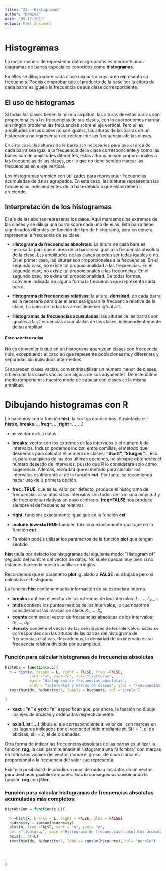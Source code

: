 ```yaml
---
title: "22.- Histogramas"
author: "Daniel"
date: "05-12-2019"
output: html_document
---
```


# Histogramas

La mejor manera de representar datos agrupados es mediante unos diagramas de barras especiales conocidos como **histogramas**.

En ellos se dibuja sobre cada clase una barra cuya área representa su frecuencia. Podéis comprobar que el producto de la base por la altura de cada barra es igual a la frecuencia de sus clase correspondiente.

## El uso de histogramas 

Si todas las clases tienen la misma amplitud, las alturas de estas barras son propocionales a las frecuencias de sus clases, con lo cual podemos marcar sin ningún problema las frecuencias sobre el eje vertical. Pero si las amplitudes de las clases no son iguales, las alturas de las barras en un histograma no representan correctamente las frecuencias de las clases.

En este caso, las alturas de la barra son necesarias para que el área de cada barra sea igual a la frecuencia de la clase correspondiente y como las bases son de amplitudes diferentes, estas alturas no son proporcionales a las frecuencias de las clases, por lo que no tiene sentido marcar las frecuencias en el eje vertical.

Los histogramas también son utilizados para representar frecuencias acumuladas de datos agrupados. En este caso, las alaturas representan las frecuencias independientes de la base debido a que estas deben ir creciendo.

## Interpretación de los histogramas

El eje de las abcisas representa los datos. Aquí marcamos los extremos de las clases y se dibuja una barra sobre cada una de ellas. Esta barra tiene significados diferntes en función del tipo de histograma, pero en general representa la frecuencia de su clase.

* **Histograma de frecuencias absolutas:** La altura de cada bara es necesaria para que el área de la barra sea igual a la frecuencia absoluta de la clase. Las amplitudes de las clases pueden ser todas iguales o no. En el primer caso, las alturas son proporcionales a la frecuencias. En el segundo caso, no existe tal proporcionalidad a las frecuencias. En el segundo caso, no existe tal proporcionales a las frecuencias. En el segundo caso, no existe tal proporcionalidad. De todas formas, conviene indicada de alguna forma la frecuencia que representa cada barra.

* **Histograma de frecuencias relativas:** la altura, **densidad**, de cada barra es la necesaria para que el área sea igual a la frecuencia relativa de la clase, La suma de todas las areas debe ser igfual a 1.

* **Histogramas de frecuencias acumuladas:** las alturas de las barras son iguales a las frecuencias acumuladas de las clases, independientemente de su amplitud.

#### Frecuencias nulas

No es conveniente que en un histograma aparezcan clases con frecuencia nula, exceptuando el caso en que represente poblaciones muy diferentes y separadas sin individuos intermedios.

Si aparecen clases vacías, convendría utilizar un número menor de clases, o bien unir las clases vacías con alguna de sus adyacentes. De este último modo romperiamos nuestro modo de trabajar con clases de la misma amplitud.

# Dibujando histogramas con R

Lo hacemos con la función **hist**, la cual ya conocemos. Su sintaxis es:
**hist(x, breaks..., freq=..., right=...,...)**

* **x**: vector de los datos.
* **breaks**: vector con los extremos de los intervalos o el numero *k* de intervalos. Incluso podemos indicar, entre comillas, el método que deseemos para calcular el número de clases: **"Scott", "Sturges"**... Eso si, para cualquiera de las dos últimas opciones, no siempre obtendréis el número deseado de intervalos, puesto que R lo considerará solo como sugerencia. Además, recordad que el método para calcular los intervalos es diferente al de la función **cut**. Por tanto, se recomienda hacer uso de la primera opción.

* **frec=TRUE**, que es su valor por defecto, produce el histograma de frecuencias absolutas si los intervalos son todos de la misma amplitud y de frecuencias relativas en caso contrario. **freq=FALSE** nos produce siempre el de frecuencias relativas.

* **right**, funciona exactamente igual que en la función **cut**.

* **include.lowest=TRUE** también funciona exactamente igual que en la función **cut**.

* También podéis utilizar los parámetros de la función **plot** que tengan sentido.

**hist** titula por defecto los histogramas del siguiente modo: "Histogram of" seguido del nombre del vector de datos. No suele quedar muy bien si no estamos haciendo nuestro análisis en inglés.

Recordemos que el parámetro **plot** igualado a **FALSE** no dibujaba pero si calculaba el histograma.

La función **hist** contiene mucha información en su estructura interna.

* **breaks** contiene el vector de los extremos de los intervalos: $L_{1},...,L_{k+1}$.
* **mids** contiene los puntos medios de los intervalos, lo que nosotros consideramos las marcas de clase: $X_{1},...,X_{k}$
* **counts** contiene el vector de frecuencias absolutas de los intervalos: $n_{1},...,n_{k}$
* **density** contiene el vector de las densidades de los intervalos. Estas se corresponden con las alturas de las barras del histograma de frecuencias relativas. Recordemos, la densidad de un intervalo es su frecuencia relativa dividida por su amplitud.

### Función para calcular histogramas de frecuencias absolutas

```r
histAbs = function(x,L){
  h = hist(x, breaks = L, right = FALSE, freq =FALSE,
           xant ="n", yant="n", col= "lightgray",
           main= "Histograma de frecuencias absolutas",
           xlab = "Intervalos y marcas de clases", ylab = "Frecuencias absolutas", axis(1, at=L))
  text(h$mids, h$density/2, labels = h$counts, col ="purple")
  
}
```

* **xaxt ="n"** e **yaxt="n"** especifican que, por ahora, la función no dibuje los ejes de abcisas y ordenadas respectivamente.

* **axis(i, at=...)** dibuja el eje correspondiente al valor de *i* con marcas en los lugares indicados por el vector definido mediante **at**. Si i = 1, el de abcisas; si i = 2, el de ordenadas.

Otra forma de indicar las frecuencias absolutas de las barras es utilizar la función **rug**, la cual permite añadir al histograma una "alfombra" con marcas en todos los valores del vector, donde el grosor de cada marca es proporcional a la frecuencia del valor que representa.

Existe la posibilidad de añadir un poco de ruido a los datos de un vector para deshacer posibles empates. Esto lo conseguimos combinando la función **rug** con **jitter**.

### Función para calcular histogramas de frecuencias absolutas acumuladas más completos:

```r
histAbsCum = function(x,L){
  
  h =hist(x, breaks = L, right = FALSE, plot = FALSE)
  h$density = cumsum(h$density)
  plot(h, freq =FALSE, xant = "n", yant= "n",
  col ="lightgray", main ="Histograma de frecuencias\nabsolutas acumuladas", xlab= "intervalos", ylab= "Frec. absolutas acumuladas")
  axis(1, at=L)
  text(h$mids, h$density/2, labels= cumsum(h$counts), col= "purple")
  
  
  
  
}
```






